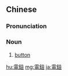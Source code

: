 {{also|电钮}}
==Chinese==
{{zh-forms|s=电钮}}

===Pronunciation===
{{zh-pron
|m=diànniǔ
|c=din6 nau2
|cat=n
}}

===Noun===
{{zh-noun}}

# [[button]] {{gloss|on an electrical appliance or electronic device}}

{{zh-cat|Advanced}}

[[hu:電鈕]]
[[mg:電鈕]]
[[ja:電鈕]]